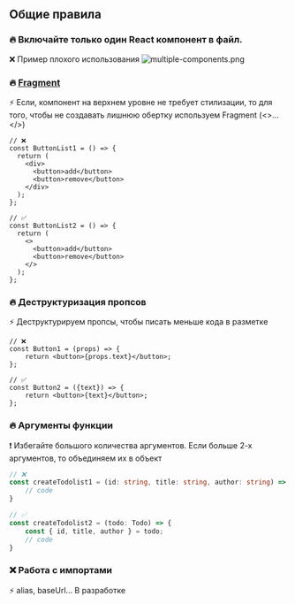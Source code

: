 ## Общие правила

### 🔥 Включайте только один React компонент в файл.
❌ Пример плохого использования
![multiple-components.png](./images/multiple-components.png)


### 🔥 [Fragment](https://react.dev/reference/react/Fragment)
⚡ Если, компонент на верхнем уровне не требует стилизации, то для того, чтобы не создавать лишнюю обертку используем Fragment (<>...</>) 
```tsx copy showLineNumbers {4,7,14,17}
// ❌ 
const ButtonList1 = () => {
  return (
    <div>
      <button>add</button>
      <button>remove</button>
    </div>
  );
};

// ✅
const ButtonList2 = () => {
  return (
	<>
	  <button>add</button>
	  <button>remove</button>
	</>
  );
};
```

### 🔥 Деструктуризация пропсов
⚡ Деструктурируем пропсы, чтобы писать меньше кода в разметке

```tsx copy showLineNumbers
// ❌
const Button1 = (props) => {
	return <button>{props.text}</button>;
};

// ✅
const Button2 = ({text}) => {
	return <button>{text}</button>;
};
```

### 🔥 Аргументы функции
❗ Избегайте большого количества аргументов. Если больше 2-х аргументов, то объединяем их в объект
```ts showLineNumbers {2,7}
// ❌
const createTodolist1 = (id: string, title: string, author: string) => {
	// code
}

// ✅
const createTodolist2 = (todo: Todo) => {
	const { id, title, author } = todo;
	// code
}
```
### ❌ Работа с импортами
⚡ alias, baseUrl... В разработке
